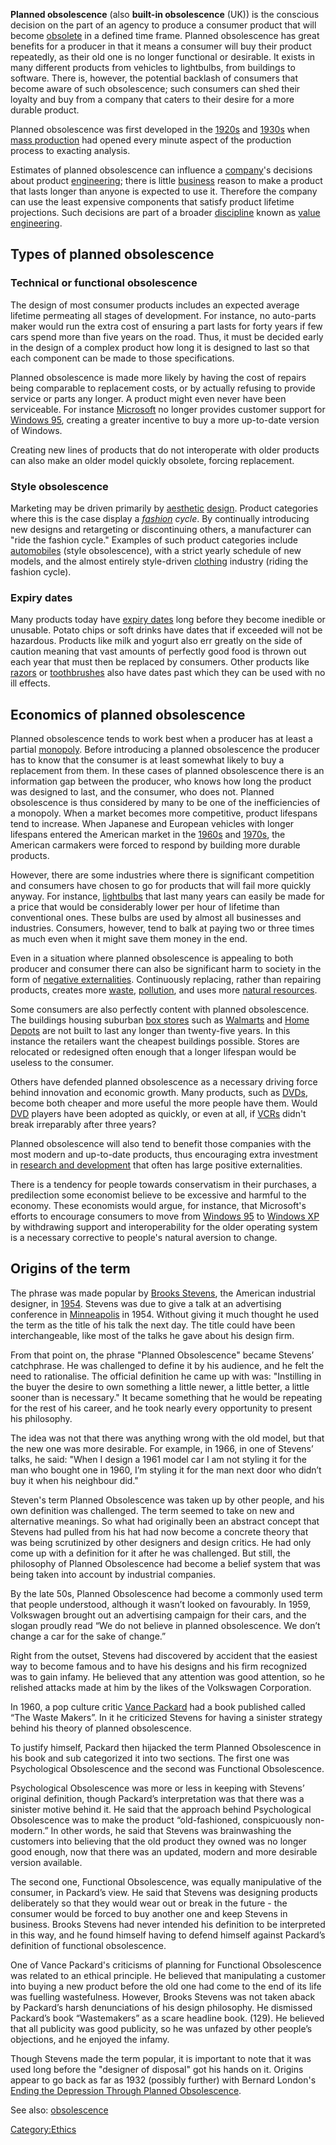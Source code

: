'''Planned obsolescence''' (also '''built-in obsolescence''' (UK)) is the conscious decision on the part of an agency to produce a consumer product that will become [[obsolete]] in a defined time frame.  Planned obsolescence has great benefits for a producer in that it means a consumer will buy their product repeatedly, as their old one is no longer functional or desirable.  It exists in many different products from vehicles to lightbulbs, from buildings to software. There is, however, the potential backlash of consumers that become aware of such obsolescence; such consumers can shed their loyalty and buy from a company that caters to their desire for a more durable product.

Planned obsolescence was first developed in the [[1920s]] and [[1930s]] when [[mass production]] had opened every minute aspect of the production process to exacting analysis.

Estimates of planned obsolescence can influence a [[company]]'s decisions about product [[engineering]]; there is little [[business]] reason to make a product that lasts longer than anyone is expected to use it. Therefore the company can use the least expensive components that satisfy product lifetime projections. Such decisions are part of a broader [[discipline]] known as [[value engineering]].

==Types of planned obsolescence==
===Technical or functional obsolescence===
The design of most consumer products includes an expected average lifetime permeating all stages of development.  For instance, no auto-parts maker would run the extra cost of ensuring a part lasts for forty years if few cars spend more than five years on the road.  Thus, it must be decided early in the design of a complex product how long it is designed to last so that each component can be made to those specifications.

Planned obsolescence is made more likely by having the cost of repairs being comparable to replacement costs, or by actually refusing to provide service or parts any longer.  A product might even never have been serviceable.  For instance [[Microsoft]] no longer provides customer support for [[Windows 95]], creating a greater incentive to buy a more up-to-date version of Windows.

Creating new lines of products that do not interoperate with older products can also make an older model quickly obsolete, forcing replacement.

===Style obsolescence===
Marketing may be driven primarily by [[aesthetics|aesthetic]] [[design]]. Product categories where this is the case display a ''[[fashion]] cycle''. By continually introducing new designs and retargeting or discontinuing others, a manufacturer can "ride the fashion cycle." Examples of such product categories include [[automobile]]s (style obsolescence), with a strict yearly schedule of new models, and the almost entirely style-driven [[clothing]] industry (riding the fashion cycle).

===Expiry dates===
Many products today have [[expiry date]]s long before they become inedible or unusable.  Potato chips or soft drinks have dates that if exceeded will not be hazardous.  Products like milk and yogurt also err greatly on the side of caution meaning that vast amounts of perfectly good food is thrown out each year that must then be replaced by consumers.  Other products like [[razor]]s or [[toothbrush]]es also have dates past which they can be used with no ill effects.

==Economics of planned obsolescence==

Planned obsolescence tends to work best when a producer has at least a partial [[monopoly]].  Before introducing a planned obsolescence the producer has to know that the consumer is at least somewhat likely to buy a replacement from them.  In these cases of planned obsolescence there is  an information gap between the producer, who knows how long the product was designed to last, and the consumer, who does not. Planned obsolescence is thus considered by many to be one of the inefficiencies of a monopoly.  When a market becomes more competitive, product lifespans tend to increase.  When Japanese and European vehicles with longer lifespans entered the American market in the [[1960s]] and [[1970s]], the American carmakers were forced to respond by building more durable products.

However, there are some industries where there is significant competition and consumers have chosen to go for products that will fail more quickly anyway.  For instance, [[lightbulbs]] that last many years can easily be made for a price that would be considerably lower per hour of lifetime than conventional ones.  These bulbs are used by almost all businesses and industries.  Consumers, however, tend to balk at paying two or three times as much even when it might save them money in the end.

Even in a situation where planned obsolescence is appealing to both producer and consumer there can also be significant harm to society in the form of [[negative externalities]].  Continuously replacing, rather than repairing products, creates more [[waste]], [[pollution]], and uses more [[natural resource]]s.

Some consumers are also perfectly content with planned obsolescence.  The buildings housing suburban [[box store]]s such as [[Walmart]]s and [[Home Depot]]s are not built to last any longer than twenty-five years.  In this instance the retailers want the cheapest buildings possible.  Stores are relocated or redesigned often enough that a longer lifespan would be useless to the consumer.

Others have defended planned obsolescence as a necessary driving force behind innovation and economic growth.  Many products, such as [[DVD]]s, become both cheaper and more useful the more people have them.  Would [[DVD]] players have been adopted as quickly, or even at all, if [[VCR]]s didn't break irreparably after three years?

Planned obsolescence will also tend to benefit those companies with the most modern and up-to-date products, thus encouraging extra investment in [[research and development]] that often has large positive externalities.

There is a tendency for people towards conservatism in their purchases, a predilection some economist believe to be excessive and harmful to the economy.  These economists would argue, for instance, that Microsoft's efforts to encourage consumers to move from [[Windows 95]] to [[Windows XP]] by withdrawing support and interoperability for the older operating system is a necessary corrective to people's natural aversion to change.

==Origins of the term==
The phrase was made popular by [[Brooks Stevens]], the American industrial designer, in [[1954]]. Stevens was due to give a talk at an advertising conference in [[Minneapolis]] in 1954. Without giving it much thought he used the term as the title of his talk the next day. The title could have been interchangeable, like most of the talks he gave about his design firm.

From that point on, the phrase "Planned Obsolescence" became Stevens’ catchphrase. He was challenged to define it by his audience, and he felt the need to rationalise. The official definition he came up with was: "Instilling in the buyer the desire to own something a little newer, a little better, a little sooner than is necessary." It became something that he would be repeating for the rest of his career, and he took nearly every opportunity to present his philosophy.

The idea was not that there was anything wrong with the old model, but that the new one was more desirable. For example, in 1966, in one of Stevens’ talks, he said: "When I design a 1961 model car I am not styling it for the man who bought one in 1960, I’m styling it for the man next door who didn’t buy it when his neighbour did."

Steven's term Planned Obsolescence was taken up by other people, and his own definition was challenged. The term seemed to take on new and alternative meanings. So what had originally been an abstract concept that Stevens had pulled from his hat had now become a concrete theory that was being scrutinized by other designers and design critics. He had only come up with a definition for it after he was challenged. But still, the philosophy of Planned Obsolescence had become a belief system that was being taken into account by industrial companies. 

By the late 50s, Planned Obsolescence had become a commonly used term that people understood, although it wasn’t looked on favourably. In 1959, Volkswagen brought out an advertising campaign for their cars, and the slogan proudly read “We do not believe in planned obsolescence. We don’t change a car for the sake of change.” 
	
Right from the outset, Stevens had discovered by accident that the easiest way to become famous and to have his designs and his firm recognized was to gain infamy. He believed that any attention was good attention, so he relished attacks made at him by the likes of the Volkswagen Corporation.

In 1960, a pop culture critic [[Vance Packard]] had a book published called “The Waste Makers”. In it he criticized Stevens for having a sinister strategy behind his theory of planned obsolescence. 

To justify himself, Packard then hijacked the term Planned Obsolescence in his book and sub categorized it into two sections. The first one was Psychological Obsolescence and the second was Functional Obsolescence.

Psychological Obsolescence was more or less in keeping with Stevens’ original definition, though Packard’s interpretation was that there was a sinister motive behind it. He said that the approach behind Psychological Obsolescence was to make the product “old-fashioned, conspicuously non-modern.” In other words, he said that Stevens was brainwashing the customers into believing that the old product they owned was no longer good enough, now that there was an updated, modern and more desirable version available. 

The second one, Functional Obsolescence, was equally manipulative of the consumer, in Packard’s view. He said that Stevens was designing products deliberately so that they would wear out or break in the future - the consumer would be forced to buy another one and keep Stevens in business.  Brooks Stevens had never intended his definition to be interpreted in this way, and he found himself having to defend himself against Packard’s definition of functional obsolescence.

One of Vance Packard's criticisms of planning for Functional Obsolescence was related to an ethical principle. He believed that manipulating a customer into buying a new product before the old one had come to the end of its life was fuelling wastefulness. However, Brooks Stevens was not taken aback by Packard’s harsh denunciations of his design philosophy. He dismissed Packard’s book “Wastemakers” as a scare headline book. (129). He believed that all publicity was good publicity, so he was unfazed by other people’s objections, and he enjoyed the infamy.

Though Stevens made the term popular, it is important to note that it was used long before the "designer of disposal" got his hands on it. Origins appear to go back as far as 1932 (possibly further) with Bernard London's [[Ending the Depression Through Planned Obsolescence]].

See also: [[obsolescence]]
[[Category:Ethics]]